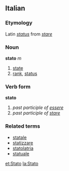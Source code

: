 ==Italian==
===Etymology===
Latin ''[[status]]'' from ''[[stare]]''
===Noun===
'''stato''' ''m''

# [[state]]
# [[rank]], [[status]]

===Verb form===
'''stato'''

# ''past participle of [[essere]]''
# ''past participle of [[stare]]''

===Related terms===
*[[statale]]
*[[statizzare]]
*[[statolatria]]
*[[statuale]]

[[et:Stato]]
[[la:Stato]]